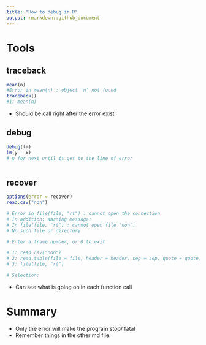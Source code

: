 ```yaml
---
title: "How to debug in R"
output: rmarkdown::github_document
---
```


# Tools
## traceback

```r
mean(n)
#Error in mean(n) : object 'n' not found
traceback()
#1: mean(n)


```

- Should be call right after the error exist

## debug

```r
debug(lm)
lm(y - x)
# n for next until it get to the line of error



```

## recover

```r
options(error = recover)
read.csv("non")

# Error in file(file, "rt") : cannot open the connection
# In addition: Warning message:
# In file(file, "rt") : cannot open file 'non': 
# No such file or directory

# Enter a frame number, or 0 to exit

# 1: read.csv("non")
# 2: read.table(file = file, header = header, sep = sep, quote = quote, dec = de
# 3: file(file, "rt")

# Selection: 


```
- Can see what is going on in each function call

# Summary
- Only the error will make the program stop/ fatal
- Remember things in the other md file.